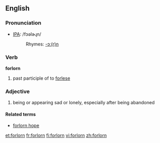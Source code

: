 ==English==

===Pronunciation===
*[[IPA]]: /fɔəlɚɻn/
*:Rhymes: [[Rhymes:English:-ɔː(r)n|-ɔː(r)n]]

===Verb===
'''forlorn'''
# past participle of to [[forlese]]

===Adjective===
{{en-adj}}
#being or appearing sad or lonely, especially after being abandoned

====Related terms====
*[[forlorn hope]]

[[et:forlorn]]
[[fr:forlorn]]
[[fi:forlorn]]
[[vi:forlorn]]
[[zh:forlorn]]
